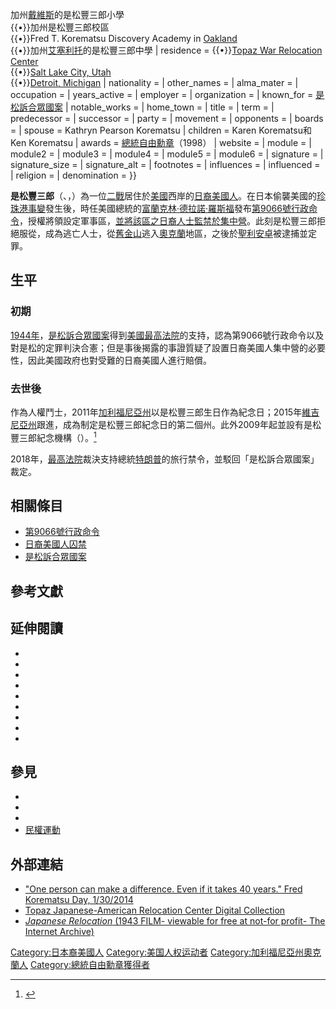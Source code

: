 {{noteTA
|1=zh-tw:維吉尼亞; zh-hk:維珍尼亞; zh-cn:弗吉尼亚;
}}
{{Infobox person
| honorific_prefix          = 
| name                      = 是松 豐三郎
| honorific_suffix          = 
| image                     = Fred Korematsu.jpg
| image_size                = 
| caption                   = 
| birth_name                = 
| birth_date                = {{Birth date|1919|01|30}}
| birth_place               = {{flag|USA}}[[加利福尼亞州|加利福尼亞州]][[奧克蘭_(加利福尼亞州)|奧克蘭]]
| death_date                = {{Death date and age|2005|03|30|1919|01|30}} <!--(death date then birth date) -->
| death_place               = {{flag|USA}}[[加利福尼亞州|加利福尼亞州]][[馬林縣_(加利福尼亞州)|馬林縣]]
| death_cause               = [[呼吸衰竭|呼吸衰竭]]
| resting_place             = 美國加利福尼亞州[[奥克兰_(加利福尼亚州)|奧克蘭]]{{tsl|en|Mountain View Cemetery (Oakland, California)|山景公墓 (加州奧克蘭)|山景公墓}}
| resting_place_coordinates = {{Coord|37|50|06|N|122|14|12|W|display=inline}}
| monuments                 = {{•}}加州[[戴維斯_(加利福尼亞州)|戴維斯]]的是松豐三郎小學<br />{{•}}加州{{le|聖利安卓高級中學|San Leandro High School|聖利安卓高中}}是松豐三郎校區<br />{{•}}Fred T. Korematsu Discovery Academy in [[Oakland,_California|Oakland]]<br />{{•}}加州[[艾塞利托_(加利福尼亞州)|艾塞利托]]的是松豐三郎中學
| residence                 = {{•}}[[Topaz_War_Relocation_Center|Topaz War Relocation Center]]<br />{{•}}[[Salt_Lake_City,_Utah|Salt Lake City, Utah]]<br />{{•}}[[Detroit,_Michigan|Detroit, Michigan]]
| nationality               = {{USA}}
| other_names               = 
| alma_mater                = {{tsl|en|Castlemont High School|卡斯爾蒙特高中}}
| occupation                = 
| years_active              = 
| employer                  = 
| organization              = 
| known_for                 = [[是松訴合眾國案|是松訴合眾國案]]
| notable_works             = 
| home_town                 = 
| title                     = 
| term                      = 
| predecessor               = 
| successor                 = 
| party                     = 
| movement                  = 
| opponents                 = 
| boards                    = 
| spouse                    = Kathryn Pearson Korematsu
| children                  = Karen Korematsu和Ken Korematsu
| awards                    = [[總統自由勳章|總統自由勳章]]（1998）
| website                   = {{URL|http://korematsuinstitute.org}}
| module                    = 
| module2                   = 
| module3                   = 
| module4                   = 
| module5                   = 
| module6                   = 
| signature                 = 
| signature_size            = 
| signature_alt             = 
| footnotes                 = 
| influences                = 
| influenced                = 
| religion                  = 
| denomination              = 
}}

'''是松豐三郎'''（{{jpn|j=是松 豐三郎|kn=これまつ とよさぶろう|rm=Korematsu Toyosaburou}}、{{lang-en|Fred Toyosaburo Korematsu}}，{{bd|1919年|1月30日|2005年|3月30日|Fred Toyosaburo Korematsu}}）為一位[[第二次世界大戰|二戰]]居住於[[美國|美國]]西岸的[[日裔美國人|日裔美國人]]。在日本偷襲美國的[[珍珠港事變|珍珠港事變]]發生後，時任美國總統的[[富蘭克林·德拉諾·羅斯福|富蘭克林·德拉諾·羅斯福]]發布[[第9066號行政命令|第9066號行政命令]]，授權將領設定軍事區，[[日裔美國人囚禁|並將該區之日裔人士監禁於集中營]]。此刻是松豐三郎拒絕服從，成為逃亡人士，從[[舊金山|舊金山]]逃入[[奥克兰_(加利福尼亚州)|奧克蘭]]地區，之後於[[聖利安卓_(加利福尼亞州)|聖利安卓]]被逮捕並定罪。

== 生平 ==
=== 初期 ===
[[1944年|1944年]]，[[是松訴合眾國案|是松訴合眾國案]]得到[[美國最高法院|美國最高法院]]的支持，認為第9066號行政命令以及對是松的定罪判決合憲；但是事後揭露的事證質疑了設置日裔美國人集中營的必要性，因此美國政府也對受難的日裔美國人進行賠償。
=== 去世後 ===
作為人權鬥士，2011年[[加利福尼亞州|加利福尼亞州]]以是松豐三郎生日作為紀念日；2015年[[維吉尼亞州|維吉尼亞州]]跟進，成為制定是松豐三郎紀念日的第二個州。此外2009年起並設有是松豐三郎紀念機構（{{lang-en|Fred T. Korematsu Institute}}）。<ref name="是松豐三郎紀念">{{Cite web|url=http://www.korematsuinstitute.org|title=Welcome|website=Fred T. Korematsu Institute|access-date=2016-06-15|archive-date=2019-06-10|archive-url=https://web.archive.org/web/20190610023337/http://www.korematsuinstitute.org/|dead-url=no}}</ref>

2018年，[[最高法院|最高法院]]裁決支持總統[[唐納德·川普|特朗普]]的旅行禁令，並駁回「是松訴合眾國案」裁定。

== 相關條目 ==
* [[第9066號行政命令|第9066號行政命令]]
* [[日裔美國人囚禁|日裔美國人囚禁]]
* [[是松訴合眾國案|是松訴合眾國案]]

== 參考文獻 ==
{{reflist}}

==延伸閱讀==
{{refbegin|2}}
* {{cite web|title=S.Res.126 - A resolution honoring Fred T. Korematsu for his loyalty and patriotism to the United States and expressing condolences to his family, friends, and supporters on his death.|url=https://www.congress.gov/bill/109th-congress/senate-resolution/126|website=Congress.gov|accessdate=31 January 2017|archive-date=2020-07-31|archive-url=https://web.archive.org/web/20200731203723/https://www.congress.gov/bill/109th-congress/senate-resolution/126|dead-url=no}}
* {{cite news | url = http://www.aljazeera.com/indepth/opinion/2013/02/2013221132449785849.html | title = Fred Korematsu: Why ignore a true hero? | accessdate = January 30, 2017 | newspaper = [[Al_Jazeera|Al Jazeera]] | archive-date = 2020-08-06 | archive-url = https://web.archive.org/web/20200806190024/https://www.aljazeera.com/indepth/opinion/2013/02/2013221132449785849.html | dead-url = no }}
* {{cite news | url = http://seattletimes.nwsource.com/html/nationworld/2002226476_webkorematsuobit31.html | title = Fred Korematsu, 86, fought World War II internment, dies | accessdate = November 4, 2007 | author = Claudia Luther | date = March 31, 2005 | newspaper = [[The_Seattle_Times|The Seattle Times]] | archive-date = 2011-09-21 | archive-url = https://web.archive.org/web/20110921014915/http://seattletimes.nwsource.com/html/nationworld/2002226476_webkorematsuobit31.html | dead-url = no }}
* {{cite news | url = http://www.thecrimson.com/article.aspx?ref=151004 | title = Hirabayashi Speaks on Internment | accessdate = November 4, 2007 | author = Kyle D. Hawkins | date = March 24, 1999 | work = [[The_Harvard_Crimson|The Harvard Crimson]] | archive-date = 2009-04-12 | archive-url = https://web.archive.org/web/20090412180742/http://www.thecrimson.com/article.aspx?ref=151004 | dead-url = no }}
* {{Cite news | last = Alonso| first = Karen | title = Korematsu vs. United States : Japanese-American Internment Camps | newspaper=Enslow, Incorporated |year = 1998 }}
* {{Cite news | last = Daniels| first = Roger | title = Prisoners Without Trial : Japanese Americans in World War II| newspaper=New York: [[Hill_&_Wang|Hill & Wang]] |year = 2004 }}
* {{cite news| last = Sitomer| first = Curtis| title = Racism in the US: lessons to learn from Japanese internment| newspaper = [[The_Christian_Science_Monitor|The Christian Science Monitor]]| date = November 3, 1983| url = http://www.csmonitor.com/1983/1103/110306.html| accessdate = March 3, 2011| archive-date = 2020-11-28| archive-url = https://web.archive.org/web/20201128161902/https://www.csmonitor.com/1983/1103/110306.html| dead-url = no}}
* {{cite news| url = http://www.crf-usa.org/bill-of-rights-in-action/bria-18-3-a.html| title = Wartime and the Bill of Rights: The Korematsu Case| newspaper = [[Bill_of_Rights_in_Action|Bill of Rights in Action]]| publisher = [[Constitutional_Rights_Foundation|Constitutional Rights Foundation]]| date = March 4, 2002| deadurl = yes| archiveurl = https://web.archive.org/web/20110110224834/http://www.crf-usa.org/bill-of-rights-in-action/bria-18-3-a.html| archivedate = January 10, 2011}}
* {{cite news| url = http://sunnylandsclassroom.org/Asset.aspx?id=1427| title = A Conversation on the Constitution with Justices Stephen G. Breyer, Sandra Day O'Connor and Anthony M. Kennedy: The Importance of the Japanese Internment Cases| accessdate = June 14, 2010| publisher = [[Annenberg_Foundation|Annenberg Foundation Trust]] at Sunnylands| archive-url = https://web.archive.org/web/20160305103023/http://sunnylandsclassroom.org/Asset.aspx?id=1427| archive-date = 2016-03-05| dead-url = yes}}
{{refend}}

==參見==
{{Portal|人物|第二次世界大戰|亞裔美國人}}
* {{tsl|en|Day of Remembrance (Japanese Americans)|國殤紀念日 (日裔美國人)|}}
* {{tsl|en|Gordon Hirabayashi|平林高登}}
* {{tsl|en|Minoru Yasui|安井稔}}
* [[民權運動|民權運動]]

==外部連結==
* [http://reappropriate.co/wp-content/uploads/2014/01/korematsu.jpg "One person can make a difference.  Even if it takes 40 years." Fred Korematsu Day, 1/30/2014] {{Wayback|url=http://reappropriate.co/wp-content/uploads/2014/01/korematsu.jpg |date=20180217205950 }}
* [http://digital.lib.usu.edu/cdm/landingpage/collection/Topaz Topaz Japanese-American Relocation Center Digital Collection] {{Wayback|url=http://digital.lib.usu.edu/cdm/landingpage/collection/Topaz |date=20190112215251 }}
* [https://archive.org/details/Japanese1943  ''Japanese Relocation'' (1943 FILM- viewable for free at not-for profit- The Internet Archive)]

{{Authority control}}
{{DEFAULTSORT: Korematsu, Toyosaburo}}
[[Category:日本裔美國人|Category:日本裔美國人]]
[[Category:美国人权运动者|Category:美国人权运动者]]
[[Category:加利福尼亞州奧克蘭人|Category:加利福尼亞州奧克蘭人]]
[[Category:總統自由勳章獲得者|Category:總統自由勳章獲得者]]